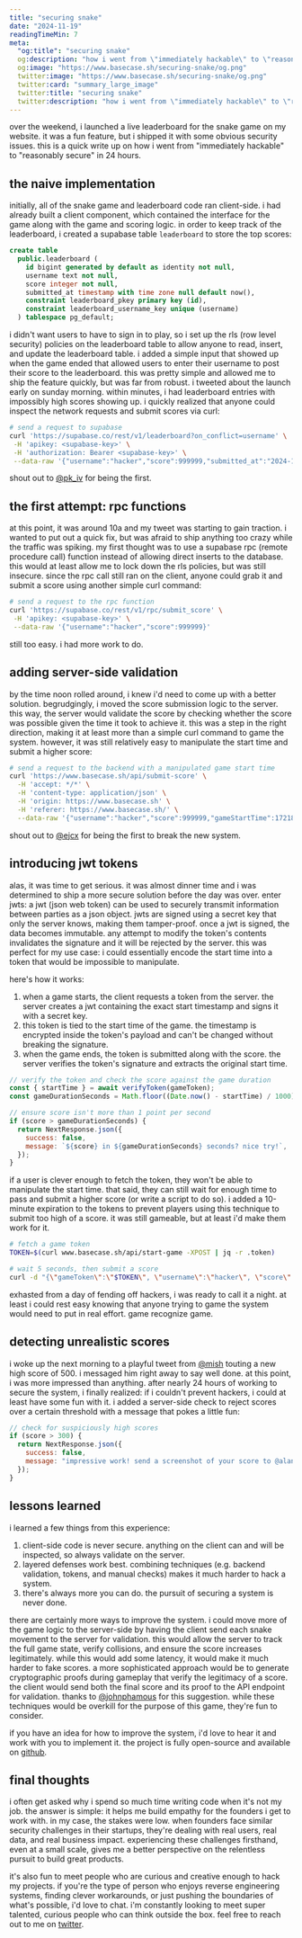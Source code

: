 ```yaml
---
title: "securing snake"
date: "2024-11-19"
readingTimeMin: 7
meta:
  "og:title": "securing snake"
  og:description: "how i went from \"immediately hackable\" to \"reasonably secure\" in 24 hours"
  og:image: "https://www.basecase.sh/securing-snake/og.png"
  twitter:image: "https://www.basecase.sh/securing-snake/og.png"
  twitter:card: "summary_large_image"
  twitter:title: "securing snake"
  twitter:description: "how i went from \"immediately hackable\" to \"reasonably secure\" in 24 hours"
---
```


over the weekend, i launched a live leaderboard for the snake game on my website. it was a fun
feature, but i shipped it with some obvious security issues. this is a quick write up on how i went
from "immediately hackable" to "reasonably secure" in 24 hours.

<tweet
  name="alana goyal"
  handle="alanaagoyal"
  avatar="/avatar.png"
  content="just shipped a live leaderboard for the snake game on basecase.sh\n\nlet the games begin 🤗"
  date="november 17, 2024"
  likes=98
  retweets=4
  replies=11
  url="https://x.com/alanaagoyal/status/1858202875698327670"
  mediaUrl="/securing-snake/tweet.png"
  mediaType="image"
  mediaAspectRatio="1"
/>

## the naive implementation

initially, all of the snake game and leaderboard code ran client-side. i had already built a client
component, which contained the interface for the game along with the game and scoring logic. in
order to keep track of the leaderboard, i created a supabase table `leaderboard` to store the top
scores:

```sql
create table
  public.leaderboard (
    id bigint generated by default as identity not null,
    username text not null,
    score integer not null,
    submitted_at timestamp with time zone null default now(),
    constraint leaderboard_pkey primary key (id),
    constraint leaderboard_username_key unique (username)
  ) tablespace pg_default;
```

i didn't want users to have to sign in to play, so i set up the rls (row level security) policies on
the leaderboard table to allow anyone to read, insert, and update the leaderboard table. i added a
simple input that showed up when the game ended that allowed users to enter their username to post
their score to the leaderboard. this was pretty simple and allowed me to ship the feature quickly,
but was far from robust. i tweeted about the launch early on sunday morning. within minutes, i had
leaderboard entries with impossibly high scores showing up. i quickly realized that anyone could
inspect the network requests and submit scores via curl:

```bash
# send a request to supabase
curl 'https://supabase.co/rest/v1/leaderboard?on_conflict=username' \
 -H 'apikey: <supabase-key>' \
 -H 'authorization: Bearer <supabase-key>' \
 --data-raw '{"username":"hacker","score":999999,"submitted_at":"2024-11-17T17:45:22.381Z"}'
```

shout out to [@pk_iv](https://x.com/pk_iv) for being the first.

## the first attempt: rpc functions

at this point, it was around 10a and my tweet was starting to gain traction. i wanted to put out a
quick fix, but was afraid to ship anything too crazy while the traffic was spiking. my first thought
was to use a supabase rpc (remote procedure call) function instead of allowing direct inserts to the
database. this would at least allow me to lock down the rls policies, but was still insecure. since
the rpc call still ran on the client, anyone could grab it and submit a score using another simple
curl command:

```bash
# send a request to the rpc function
curl 'https://supabase.co/rest/v1/rpc/submit_score' \
 -H 'apikey: <supabase-key>' \
 --data-raw '{"username":"hacker","score":999999}'
```

still too easy. i had more work to do.

## adding server-side validation

by the time noon rolled around, i knew i'd need to come up with a better solution. begrudgingly, i
moved the score submission logic to the server. this way, the server would validate the score by
checking whether the score was possible given the time it took to achieve it. this was a step in the
right direction, making it at least more than a simple curl command to game the system. however, it
was still relatively easy to manipulate the start time and submit a higher score:

```bash
# send a request to the backend with a manipulated game start time
curl 'https://www.basecase.sh/api/submit-score' \
  -H 'accept: */*' \
  -H 'content-type: application/json' \
  -H 'origin: https://www.basecase.sh' \
  -H 'referer: https://www.basecase.sh/' \
  --data-raw '{"username":"hacker","score":999999,"gameStartTime":1721889984973}'
```

shout out to [@ejcx](https://x.com/ejcx_) for being the first to break the new system.

## introducing jwt tokens

alas, it was time to get serious. it was almost dinner time and i was determined to ship a more
secure solution before the day was over. enter jwts: a jwt (json web token) can be used to securely
transmit information between parties as a json object. jwts are signed using a secret key that only
the server knows, making them tamper-proof. once a jwt is signed, the data becomes immutable. any
attempt to modify the token's contents invalidates the signature and it will be rejected by the
server. this was perfect for my use case: i could essentially encode the start time into a token
that would be impossible to manipulate.

here's how it works:

1. when a game starts, the client requests a token from the server. the server creates a jwt
   containing the exact start timestamp and signs it with a secret key.
2. this token is tied to the start time of the game. the timestamp is encrypted inside the token's
   payload and can't be changed without breaking the signature.
3. when the game ends, the token is submitted along with the score. the server verifies the token's
   signature and extracts the original start time.

```javascript
// verify the token and check the score against the game duration
const { startTime } = await verifyToken(gameToken);
const gameDurationSeconds = Math.floor((Date.now() - startTime) / 1000);

// ensure score isn't more than 1 point per second
if (score > gameDurationSeconds) {
  return NextResponse.json({
    success: false,
    message: `${score} in ${gameDurationSeconds} seconds? nice try!`,
  });
}
```

if a user is clever enough to fetch the token, they won't be able to manipulate the start time. that
said, they can still wait for enough time to pass and submit a higher score (or write a script to do
so). i added a 10-minute expiration to the tokens to prevent players using this technique to submit
too high of a score. it was still gameable, but at least i'd make them work for it.

```bash
# fetch a game token
TOKEN=$(curl www.basecase.sh/api/start-game -XPOST | jq -r .token)

# wait 5 seconds, then submit a score
curl -d "{\"gameToken\":\"$TOKEN\", \"username\":\"hacker\", \"score\":$SCORE+5}" www.basecase.sh/api/submit-score
```

exhasted from a day of fending off hackers, i was ready to call it a night. at least i could rest
easy knowing that anyone trying to game the system would need to put in real effort. game recognize
game.

## detecting unrealistic scores

i woke up the next morning to a playful tweet from [@mish](https://x.com/mishushakov) touting a new
high score of 500. i messaged him right away to say well done. at this point, i was more impressed
than anything. after nearly 24 hours of working to secure the system, i finally realized: if i
couldn't prevent hackers, i could at least have some fun with it. i added a server-side check to
reject scores over a certain threshold with a message that pokes a little fun:

```javascript
// check for suspiciously high scores
if (score > 300) {
  return NextResponse.json({
    success: false,
    message: "impressive work! send a screenshot of your score to @alanaagoyal",
  });
}
```

## lessons learned

i learned a few things from this experience:

1. client-side code is never secure. anything on the client can and will be inspected, so always
   validate on the server.
2. layered defenses work best. combining techniques (e.g. backend validation, tokens, and manual
   checks) makes it much harder to hack a system.
3. there's always more you can do. the pursuit of securing a system is never done.

there are certainly more ways to improve the system. i could move more of the game logic to the
server-side by having the client send each snake movement to the server for validation. this would
allow the server to track the full game state, verify collisions, and ensure the score increases
legitimately. while this would add some latency, it would make it much harder to fake scores. a more
sophisticated approach would be to generate cryptographic proofs during gameplay that verify the
legitimacy of a score. the client would send both the final score and its proof to the API endpoint
for validation. thanks to [@johnphamous](https://x.com/johnphamous) for this suggestion. while these
techniques would be overkill for the purpose of this game, they're fun to consider.

if you have an idea for how to improve the system, i'd love to hear it and work with you to
implement it. the project is fully open-source and available on
[github](https://github.com/alanagoyal/basecase).

## final thoughts

i often get asked why i spend so much time writing code when it's not my job. the answer is simple:
it helps me build empathy for the founders i get to work with. in my case, the stakes were low. when
founders face similar security challenges in their startups, they're dealing with real users, real
data, and real business impact. experiencing these challenges firsthand, even at a small scale,
gives me a better perspective on the relentless pursuit to build great products.

it's also fun to meet people who are curious and creative enough to hack my projects. if you're the
type of person who enjoys reverse engineering systems, finding clever workarounds, or just pushing
the boundaries of what's possible, i'd love to chat. i'm constantly looking to meet super talented,
curious people who can think outside the box. feel free to reach out to me on
[twitter](https://x.com/alanaagoyal).
